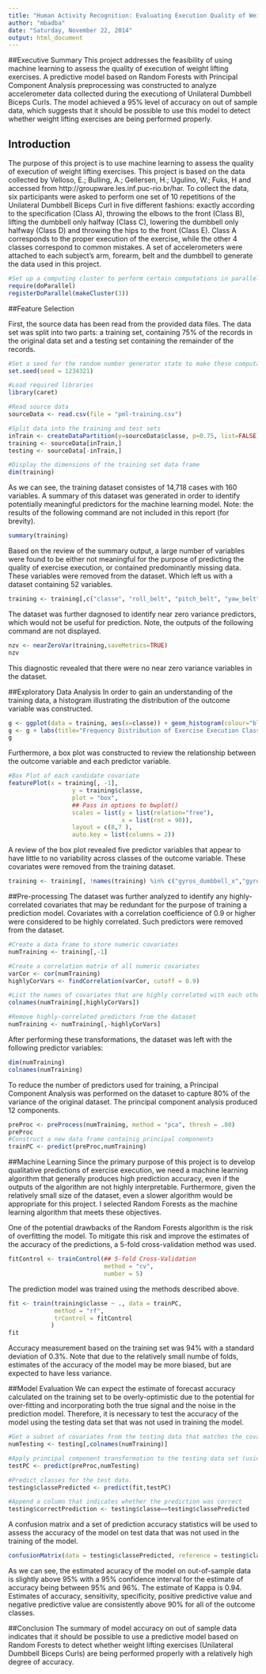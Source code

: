 ```yaml
---
title: "Human Activity Recognition: Evaluating Execution Quality of Weight Lifting Exercises"
author: "mbadba"
date: "Saturday, November 22, 2014"
output: html_document
---
```

##Executive Summary
This project addresses the feasibility of using machine learning to assess the quality of execution of weight lifting exercises. A predictive model based on Random Forests with Principal Component Analysis preprocessing was constructed to analyze accelerometer data collected during the executiong of Unilateral Dumbbell Biceps Curls. The model achieved a 95% level of accuracy on out of sample data, which suggests that it should be possible to use this model to detect whether weight lifting exercises are being performed properly. 

## Introduction
The purpose of this project is to use machine learning to assess the quality of execution of weight lifting exercises. This project is based on the data collected by Velloso, E.; Bulling, A.; Gellersen, H.; Ugulino, W.; Fuks, H and accessed from 
http://groupware.les.inf.puc-rio.br/har. To collect the data, six participants were asked to perform one set of 10 repetitions of the Unilateral Dumbbell Biceps Curl in five different fashions: exactly according to the specification (Class A), throwing the elbows to the front (Class B), lifting the dumbbell only halfway (Class C), lowering the dumbbell only halfway (Class D) and throwing the hips to the front (Class E). Class A corresponds to the proper execution of the exercise, while the other 4 classes correspond to common mistakes. A set of accelerometers were attached to each subject's arm, forearm, belt and the dumbbell to generate the data used in this project.

```r
#Set up a computing cluster to perform certain computations in parallel on a multi-core machine
require(doParallel)
registerDoParallel(makeCluster(3))
```

##Feature Selection

First, the source data has been read from the provided data files. The data set was split into two parts: a training set, containing 75% of the records in the original data set and a testing set containing the remainder of the records.

```r
#Set a seed for the random number generator state to make these computations reproducible
set.seed(seed = 1234321)

#Load required libraries
library(caret)

#Read source data
sourceData <- read.csv(file = "pml-training.csv")

#Split data into the training and test sets
inTrain <- createDataPartition(y=sourceData$classe, p=0.75, list=FALSE)
training <- sourceData[inTrain,]
testing <- sourceData[-inTrain,]

#Display the dimensions of the training set data frame
dim(training)
```

As we can see, the training dataset consistes of 14,718 cases with 160 variables. A summary of this dataset was generated in order to identify potentially meaningful predictors for the machine learning model. Note: the results of the following command are not included in this report (for brevity).

```r
summary(training)
```

Based on the review of the summary output, a large number of variables were found to be either not meaningful for the purpose of predicting the quality of exercise execution, or contained predominantly missing data. These variables were removed from the dataset. Which left us with a dataset containing 52 variables.

```r
training <- training[,c("classe", "roll_belt", "pitch_belt", "yaw_belt", "total_accel_belt", "gyros_belt_x", "gyros_belt_y", "gyros_belt_z", "accel_belt_x", "accel_belt_y", "accel_belt_z", "magnet_belt_x", "magnet_belt_y", "magnet_belt_z", "roll_arm", "pitch_arm", "yaw_arm", "total_accel_arm", "gyros_arm_x", "gyros_arm_y", "gyros_arm_z", "accel_arm_x", "accel_arm_y", "accel_arm_z", "magnet_arm_x", "magnet_arm_y", "magnet_arm_z", "roll_dumbbell", "pitch_dumbbell", "yaw_dumbbell", "gyros_dumbbell_x", "gyros_dumbbell_y", "gyros_dumbbell_z", "accel_dumbbell_x", "accel_dumbbell_y", "accel_dumbbell_z", "magnet_dumbbell_x", "magnet_dumbbell_y", "magnet_dumbbell_z", "roll_forearm", "pitch_forearm", "yaw_forearm", "total_accel_forearm", "gyros_forearm_x", "gyros_forearm_y", "gyros_forearm_z", "accel_forearm_x", "accel_forearm_y", "accel_forearm_z", "magnet_forearm_x", "magnet_forearm_y", "magnet_forearm_z")]
```

The dataset was further dagnosed to identify near zero variance predictors, which would not be useful for prediction. Note, the outputs of the following command are not displayed.
```r
nzv <- nearZeroVar(training,saveMetrics=TRUE)
nzv
```
This diagnostic revealed that there were no near zero variance variables in the dataset.

##Exploratory Data Analysis
In order to gain an understanding of the training data, a histogram illustrating the distribution of the outcome variable was constructed.

```r
g <- ggplot(data = training, aes(x=classe)) + geom_histogram(colour="black", fill="#A4DBBE")
g <- g + labs(title="Frequency Distribution of Exercise Execution Classifications")
g
```

Furthermore, a box plot was constructed to review the relationship between the outcome variable and each predictor variable.

```r
#Box Plot of each candidate covariate
featurePlot(x = training[, -1],
                  y = training$classe,
                  plot = "box",
                  ## Pass in options to bwplot() 
                  scales = list(y = list(relation="free"),
                                x = list(rot = 90)),
                  layout = c(8,7 ),
                  auto.key = list(columns = 2))
```

A review of the box plot revealed five predictor variables that appear to have little to no variability across classes of the outcome variable. These covariates were removed from the training dataset.
```r
training <- training[, !names(training) %in% c("gyros_dumbbell_x","gyros_dumbbell_y","gyros_dumbbell_z","gyros_forearm_y","gyros_forearm_z"), drop = F]
```

##Pre-processing
The dataset was further analyzed to identify any highly-correlated covariates that may be redundant for the purpose of training a prediction model. Covariates with a correlation coefficience of 0.9 or higher were considered to be highly correlated. Such predictors were removed from the dataset.
```r
#Create a data frame to store numeric covariates
numTraining <- training[,-1]

#Create a correlation matrix of all numeric covariates
varCor <- cor(numTraining)
highlyCorVars <- findCorrelation(varCor, cutoff = 0.9)

#List the names of covariates that are highly correlated with each other 
colnames(numTraining[,highlyCorVars])

#Remove highly-correlated predictors from the dataset
numTraining <- numTraining[,-highlyCorVars]
```
After performing these transformations, the dataset was left with the following predictor variables:
```r
dim(numTraining)
colnames(numTraining)
```

To reduce the number of predictors used for training, a Principal Component Analysis was performed on the dataset to capture 80% of the variance of the original dataset. The principal component analysis produced 12 components.
```r
preProc <- preProcess(numTraining, method = "pca", thresh = .80)
preProc
#Construct a new data frame containig principal components
trainPC <- predict(preProc,numTraining)
```

##Machine Learning
Since the primary purpose of this project is to develop qualitative predictions of exercise execution, we need a machine learning algorithm that generally produces high prediction accuracy, even if the outputs of the algorithm are not highly interpretable. Furthermore, given the relatively small size of the dataset, even a slower algorithm would be appropriate for this project. I selected Random Forests as the machine learning algorithm that meets these objectives.

One of the potential drawbacks of the Random Forests algorithm is the risk of overfitting the model. To mitigate this risk and improve the estimates of the accuracy of the predictions, a 5-fold cross-validation method was used. 
```r
fitControl <- trainControl(## 5-fold Cross-Validation
                           method = "cv",
                           number = 5)
```

The prediction model was trained using the methods described above.
```r
fit <- train(training$classe ~ ., data = trainPC,
             method = "rf",
             trControl = fitControl
            )
fit
```
Accuracy measurement based on the training set was 94% with a standard deviation of 0.3%. Note that due to the relatively small numbe of folds, estimates of the accuracy of the model may be more biased, but are expected to have less variance.

##Model Evaluation
We can expect the estimate of forecast accuracy calculated on the training set to be overly-optimistic due to the potential for over-fitting and incorporating both the true signal and the noise in the prediction model. Therefore, it is necessary to test the accuracy of the model using the testing data set that was not used in training the model.

```r
#Get a subset of covariates from the testing data that matches the covariates used for training
numTesting <- testing[,colnames(numTraining)]

#Apply principal component transformation to the testing data set (using the principal components identified on the training data).
testPC <- predict(preProc,numTesting)

#Predict classes for the test data.
testing$classePredicted <- predict(fit,testPC) 

#Append a column that indicates whether the prediction was correct
testing$correctPrediction <- testing$classe==testing$classePredicted
```

A confusion matrix and a set of prediction accuracy statistics will be used to assess the accuracy of the model on test data that was not used in the training of the model.
```r
confusionMatrix(data = testing$classePredicted, reference = testing$classe)
```

As we can see, the estimated acuracy of the model on out-of-sample data is slightly above 95% with a 95% confidence interval for the estimate of accuracy being between 95% and 96%. The estimate of Kappa is 0.94. Estimates of accuracy, sensitivity, specificity, positive predictive value and negative predictive value are consistently above 90% for all of the outcome classes.

##Conclusion
The summary of model accuracy on out of sample data indicates that it should be possible to use a predictive model based on Random Forests to detect whether weight lifting exercises (Unilateral Dumbbell Biceps Curls) are being performed properly with a relatively high degree of accuracy.